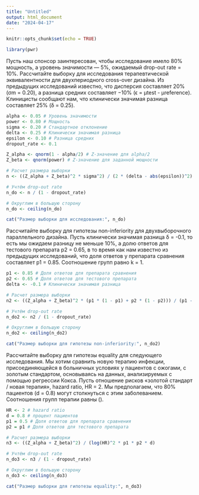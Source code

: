 ---
title: "Untitled"
output: html_document
date: "2024-04-17"
---

```{r setup, include=FALSE}
knitr::opts_chunk$set(echo = TRUE)
```






```{r}
library(pwr)
```


Пусть наш спонсор заинтересован, чтобы исследование имело 80% мощность, а уровень значимости — 5%, ожидаемый drop-out rate = 10%.
Рассчитайте выборку для исследования терапевтической эквивалентности для двухпериодного cross-over дизайна. Из предыдущих исследований известно, что дисперсия составляет 20% (σm = 0.20), а разница средних составляет −10% (ϵ = μtest - μreference). Клиницисты сообщают нам, что клинически значимая разница составляет 25% (δ = 0.25).

```{r}
alpha <- 0.05 # Уровень значимости
power <- 0.80 # Мощность
sigma <- 0.20 # Стандартное отклонение
delta <- 0.25 # Клинически значимая разница
epsilon <- 0.10 # Разница средних
dropout_rate <- 0.1

Z_alpha <- qnorm(1 - alpha/2) # Z-значение для alpha/2
Z_beta <- qnorm(power) # Z-значение для заданной мощности

# Расчет размера выборки
n <- ((Z_alpha + Z_beta)^2 * sigma^2) / (2 * (delta - abs(epsilon))^2)

# Учтём drop-out rate
n_do <- n / (1 - dropout_rate)

# Округлим в большую сторону
n_do <- ceiling(n_do)

cat("Размер выборки для исследования:", n_do)
```

Рассчитайте выборку для гипотезы non-inferiority для двухвыборочного параллельного дизайна. Пусть клинически значимая разница δ = -0.1, то есть мы ожидаем разницу не меньше 10%, а долю ответов для тестового препарата p2 = 0.65, в то время как нам известно из предыдущих исследований, что доля ответов у препарата сравнения составляет p1 = 0.85. Соотношение групп равно k = 1.

```{r}
p1 <- 0.85 # Доля ответов для препарата сравнения
p2 <- 0.65 # Доля ответов для тестового препарата
delta <- -0.1 # Клинически значимая разница

# Расчет размера выборки
n2 <- ((Z_alpha + Z_beta)^2 * (p1 * (1 - p1) + p2 * (1 - p2))) / (p1 - p2 - delta)^2

# Учтём drop-out rate
n_do2 <- n2 / (1 - dropout_rate)

# Округлим в большую сторону
n_do2 <- ceiling(n_do2)

cat("Размер выборки для гипотезы non-inferiority:", n_do2)
```

Рассчитайте выборку для гипотезы equality для следующего исследования. Мы хотим сравнить новую терапию инфекции, присоединяющейся в больничных условиях у пациентов с ожогами, с золотым стандартом, основываясь на данных, анализируемых с помощью регрессии Кокса. Пусть отношение рисков «золотой стандарт / новая терапия», hazard ratio, HR = 2. Мы предполагаем, что 80% пациентов (d = 0.8) могут столкнуться с этим заболеванием. Соотношения групп терапии равны ().

```{r}
HR <- 2 # hazard ratio
d = 0.8 # процент пациентов
p1 = 0.5 # Доля ответов для препарата сравнения
p2 = p1 # Доля ответов для тестового препарата

# Расчет размера выборки
n3 <- ((Z_alpha + Z_beta)^2) / (log(HR)^2 * p1 * p2 * d)

# Учтём drop-out rate
n_do3 <- n3 / (1 - dropout_rate)

# Округлим в большую сторону
n_do3 <- ceiling(n_do3)

cat("Размер выборки для гипотезы equality:", n_do3)
```

